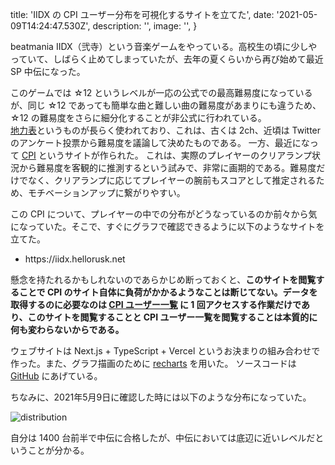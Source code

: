 
  title: 'IIDX の CPI ユーザー分布を可視化するサイトを立てた',
  date: '2021-05-09T14:24:47.530Z',
  description: '',
  image: '',
}

beatmania IIDX（弐寺）という音楽ゲームをやっている。高校生の頃に少しやっていて、しばらく止めてしまっていたが、去年の夏くらいから再び始めて最近 SP 中伝になった。

このゲームでは ☆12 というレベルが一応の公式での最高難易度になっているが、同じ ☆12 であっても簡単な曲と難しい曲の難易度があまりにも違うため、
☆12 の難易度をさらに細分化することが非公式に行われている。  
[地力表](https://sp12.iidx.app/)というものが長らく使われており、これは、古くは 2ch、近頃は Twitter のアンケート投票から難易度を議論して決めたものである。
一方、最近になって [CPI](https://cpi.makecir.com/pages/about) というサイトが作られた。
これは、実際のプレイヤーのクリアランプ状況から難易度を客観的に推測するという試みで、非常に画期的である。難易度だけでなく、クリアランプに応じてプレイヤーの腕前もスコアとして推定されるため、モチベーションアップに繋がりやすい。

この CPI について、プレイヤーの中での分布がどうなっているのか前々から気になっていた。そこで、すぐにグラフで確認できるように以下のようなサイトを立てた。

- <Link href="https://iidx.hellorusk.net/" icon color target="_blank">https://iidx.hellorusk.net</Link>

懸念を持たれるかもしれないのであらかじめ断っておくと、**このサイトを閲覧することで CPI のサイト自体に負荷がかかるようなことは断じてない。データを取得するのに必要なのは [CPI ユーザー一覧](https://cpi.makecir.com/users) に 1 回アクセスする作業だけであり、このサイトを閲覧することと CPI ユーザー一覧を閲覧することは本質的に何も変わらないからである。**

ウェブサイトは Next.js + TypeScript + Vercel というお決まりの組み合わせで作った。また、グラフ描画のために [recharts](https://recharts.org/en-US/) を用いた。
ソースコードは [GitHub](https://github.com/HelloRusk/IIDX_CPI_CHART) にあげている。

ちなみに、2021年5月9日に確認した時には以下のような分布になっていた。

<Display shadow>
  <img src="https://user-images.githubusercontent.com/36184621/117575486-04f0f400-b11d-11eb-9658-e5e6f0baa8f4.png" alt="distribution"/>
</Display>

自分は 1400 台前半で中伝に合格したが、中伝においては底辺に近いレベルだということが分かる。










